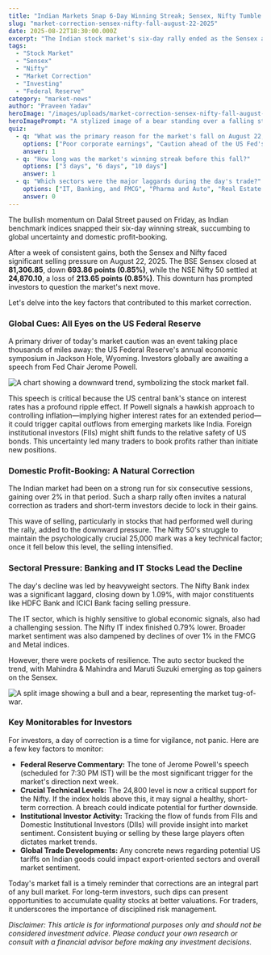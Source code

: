 ```yaml
---
title: "Indian Markets Snap 6-Day Winning Streak; Sensex, Nifty Tumble Ahead of Fed Speech"
slug: "market-correction-sensex-nifty-fall-august-22-2025"
date: 2025-08-22T18:30:00.000Z
excerpt: "The Indian stock market's six-day rally ended as the Sensex and Nifty fell nearly 1% on August 22, 2025. Discover the key reasons, from global jitters over the US Fed's upcoming speech to domestic profit-booking, and what it means for investors."
tags:
  - "Stock Market"
  - "Sensex"
  - "Nifty"
  - "Market Correction"
  - "Investing"
  - "Federal Reserve"
category: "market-news"
author: "Praveen Yadav"
heroImage: "/images/uploads/market-correction-sensex-nifty-fall-august-22-2025/hero-image.jpg"
heroImagePrompt: "A stylized image of a bear standing over a falling stock market graph with the BSE building in the background, symbolizing a market correction in India."
quiz:
  - q: "What was the primary reason for the market's fall on August 22, 2025?"
    options: ["Poor corporate earnings", "Caution ahead of the US Fed's speech", "A sudden RBI rate hike"]
    answer: 1
  - q: "How long was the market's winning streak before this fall?"
    options: ["3 days", "6 days", "10 days"]
    answer: 1
  - q: "Which sectors were the major laggards during the day's trade?"
    options: ["IT, Banking, and FMCG", "Pharma and Auto", "Real Estate and Media"]
    answer: 0
---
```


The bullish momentum on Dalal Street paused on Friday, as Indian benchmark indices snapped their six-day winning streak, succumbing to global uncertainty and domestic profit-booking.

After a week of consistent gains, both the Sensex and Nifty faced significant selling pressure on August 22, 2025. The BSE Sensex closed at **81,306.85**, down **693.86 points (0.85%)**, while the NSE Nifty 50 settled at **24,870.10**, a loss of **213.65 points (0.85%)**. This downturn has prompted investors to question the market's next move.

Let's delve into the key factors that contributed to this market correction.

### Global Cues: All Eyes on the US Federal Reserve

A primary driver of today's market caution was an event taking place thousands of miles away: the US Federal Reserve's annual economic symposium in Jackson Hole, Wyoming. Investors globally are awaiting a speech from Fed Chair Jerome Powell.

![A chart showing a downward trend, symbolizing the stock market fall.](/images/uploads/market-correction-sensex-nifty-fall-august-22-2025/market-fall-chart.png)

This speech is critical because the US central bank's stance on interest rates has a profound ripple effect. If Powell signals a hawkish approach to controlling inflation—implying higher interest rates for an extended period—it could trigger capital outflows from emerging markets like India. Foreign institutional investors (FIIs) might shift funds to the relative safety of US bonds. This uncertainty led many traders to book profits rather than initiate new positions.

### Domestic Profit-Booking: A Natural Correction

The Indian market had been on a strong run for six consecutive sessions, gaining over 2% in that period. Such a sharp rally often invites a natural correction as traders and short-term investors decide to lock in their gains.

This wave of selling, particularly in stocks that had performed well during the rally, added to the downward pressure. The Nifty 50's struggle to maintain the psychologically crucial 25,000 mark was a key technical factor; once it fell below this level, the selling intensified.

### Sectoral Pressure: Banking and IT Stocks Lead the Decline

The day's decline was led by heavyweight sectors. The Nifty Bank index was a significant laggard, closing down by 1.09%, with major constituents like HDFC Bank and ICICI Bank facing selling pressure.

The IT sector, which is highly sensitive to global economic signals, also had a challenging session. The Nifty IT index finished 0.79% lower. Broader market sentiment was also dampened by declines of over 1% in the FMCG and Metal indices.

However, there were pockets of resilience. The auto sector bucked the trend, with Mahindra & Mahindra and Maruti Suzuki emerging as top gainers on the Sensex.

![A split image showing a bull and a bear, representing the market tug-of-war.](/images/uploads/market-correction-sensex-nifty-fall-august-22-2025/bull-vs-bear.png)

### Key Monitorables for Investors

For investors, a day of correction is a time for vigilance, not panic. Here are a few key factors to monitor:

*   **Federal Reserve Commentary:** The tone of Jerome Powell's speech (scheduled for 7:30 PM IST) will be the most significant trigger for the market's direction next week.
*   **Crucial Technical Levels:** The 24,800 level is now a critical support for the Nifty. If the index holds above this, it may signal a healthy, short-term correction. A breach could indicate potential for further downside.
*   **Institutional Investor Activity:** Tracking the flow of funds from FIIs and Domestic Institutional Investors (DIIs) will provide insight into market sentiment. Consistent buying or selling by these large players often dictates market trends.
*   **Global Trade Developments:** Any concrete news regarding potential US tariffs on Indian goods could impact export-oriented sectors and overall market sentiment.

Today's market fall is a timely reminder that corrections are an integral part of any bull market. For long-term investors, such dips can present opportunities to accumulate quality stocks at better valuations. For traders, it underscores the importance of disciplined risk management.

*Disclaimer: This article is for informational purposes only and should not be considered investment advice. Please conduct your own research or consult with a financial advisor before making any investment decisions.*